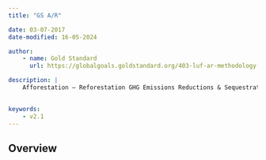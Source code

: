 ```yaml
---
title: "GS A/R"

date: 03-07-2017
date-modified: 16-05-2024

author:
    - name: Gold Standard
      url: https://globalgoals.goldstandard.org/403-luf-ar-methodology-ghgs-emission-reduction-and-sequestration-methodology/

description: |
    Afforestation – Reforestation GHG Emissions Reductions & Sequestration Methodology

    
keywords:
    - v2.1
---
```


## Overview


